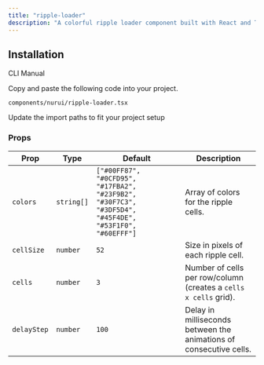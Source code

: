 ```yaml
---
title: "ripple-loader"
description: "A colorful ripple loader component built with React and Tailwind CSS, supporting custom colors, cell sizes, and animation delays."
---
```


<ComponentPreview componentName="RippleLoader" />

## Installation

<Tabs defaultValue="cli">

<TabsList>
  <TabsTrigger value="cli">CLI</TabsTrigger>
  <TabsTrigger value="manual">Manual</TabsTrigger>
</TabsList>

<TabsContent value="cli">
  <Cli />
</TabsContent>

<TabsContent value="manual">

<Steps>

<Step>Copy and paste the following code into your project.</Step>

`components/nurui/ripple-loader.tsx`

<CodeBlock componentName="RippleLoader" fileName="ripple-loader" />

<Step>Update the import paths to fit your project setup</Step>
 
</Steps>

</TabsContent>

</Tabs>

### Props

| Prop       | Type        | Default                        | Description                                                                                   |
| ---------- | ----------- | ------------------------------ | --------------------------------------------------------------------------------------------- |
| `colors`   | `string[]`  | `["#00FF87", "#0CFD95", "#17FBA2", "#23F9B2", "#30F7C3", "#3DF5D4", "#45F4DE", "#53F1F0", "#60EFFF"]` | Array of colors for the ripple cells.                                                         |
| `cellSize` | `number`    | `52`                           | Size in pixels of each ripple cell.                                                          |
| `cells`    | `number`    | `3`                            | Number of cells per row/column (creates a `cells x cells` grid).                             |
| `delayStep`| `number`    | `100`                          | Delay in milliseconds between the animations of consecutive cells.                            |
